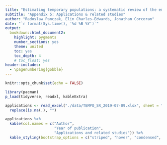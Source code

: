 ```yaml
---
title: "Estimating temporary populations: a systematic review of the empirical literature"
subtitle: "Appendix 5: Applications & related studies"
author: "Radoslaw Panczak, Elin Charles-Edwards, Jonathan Corcoran"
date: "`r format(Sys.time(), '%d %B %Y')`"
output:
  bookdown::html_document2:
    highlight: pygments
    number_sections: yes
    theme: united
    toc: yes
    toc_depth: 4
    # toc_float: yes
header-includes: 
  - \pagenumbering{gobble}
---
```



```r
knitr::opts_chunk$set(echo = FALSE)

library(pacman)
p_load(tidyverse, readxl, kableExtra)

```

```r
applications <- read_excel("./data/TEMPO_SR_2019-07-09.xlsx", sheet = "Related") %>% 
  replace(is.na(.), "")
```

```r
applications %>% 
  kable(col.names = c("Author",
                      "Year of publication",
                      "Applications and related studies")) %>%
  kable_styling(bootstrap_options = c("striped", "hover", "condensed", "responsive"))
```

